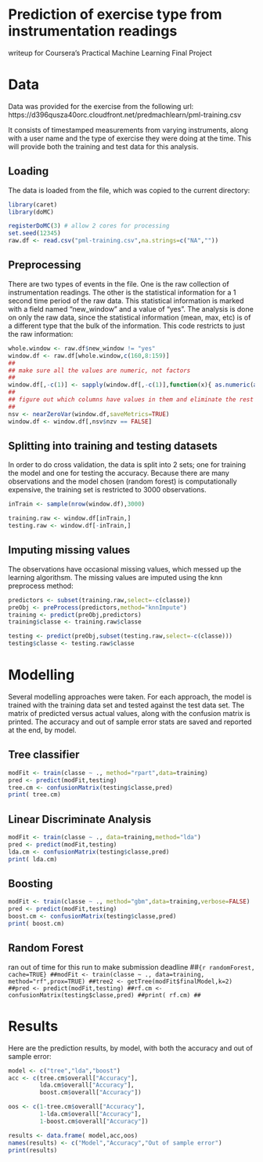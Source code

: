 # Prediction of exercise type from instrumentation readings

writeup for Coursera's Practical Machine Learning Final Project

# Data

Data was provided for the exercise from the following url: https://d396qusza40orc.cloudfront.net/predmachlearn/pml-training.csv

It consists of timestamped measurements from varying instruments,
along with a user name and the type of exercise they were doing at the
time. This will provide both the training and test data for this
analysis.

## Loading

The data is loaded from the file, which was copied to the current directory:

```r
library(caret)
library(doMC)

registerDoMC(3) # allow 2 cores for processing
set.seed(12345)
raw.df <- read.csv("pml-training.csv",na.strings=c("NA",""))
```

## Preprocessing

There are two types of events in the file. One is the raw collection
of instrumentation readings. The other is the statistical information
for a 1 second time period of the raw data. This statistical
information is marked with a field named "new_window" and a value of
"yes". The analysis is done on only the raw data, since the
statistical information (mean, max, etc) is of a different type that
the bulk of the information. This code restricts to just the raw
information:

```r
whole.window <- raw.df$new_window != "yes"
window.df <- raw.df[whole.window,c(160,8:159)]
##
## make sure all the values are numeric, not factors
##
window.df[,-c(1)] <- sapply(window.df[,-c(1)],function(x){ as.numeric(as.character(x))})
##
## figure out which columns have values in them and eliminate the rest
##
nsv <- nearZeroVar(window.df,saveMetrics=TRUE)
window.df <- window.df[,nsv$nzv == FALSE]
```

## Splitting into training and testing datasets

In order to do cross validation, the data is split into 2 sets; one
for training the model and one for testing the accuracy. Because there
are many observations and the model chosen (random forest) is
computationally expensive, the training set is restricted to 3000
observations.

```r
inTrain <- sample(nrow(window.df),3000)

training.raw <- window.df[inTrain,]
testing.raw <- window.df[-inTrain,]
```

## Imputing missing values

The observations have occasional missing values, which messed up the learning algorithsm. The missing values are imputed using the knn preprocess method:

```r
predictors <- subset(training.raw,select=-c(classe))
preObj <- preProcess(predictors,method="knnImpute")
training <- predict(preObj,predictors)
training$classe <- training.raw$classe

testing <- predict(preObj,subset(testing.raw,select=-c(classe)))
testing$classe <- testing.raw$classe
```

# Modelling

Several modelling approaches were taken. For each approach, the model
is trained with the training data set and tested against the test data
set. The matrix of predicted versus actual values, along with the
confusion matrix is printed. The accuracy and out of sample error
stats are saved and reported at the end, by model.

## Tree classifier

```r
modFit <- train(classe ~ ., method="rpart",data=training)
pred <- predict(modFit,testing)
tree.cm <- confusionMatrix(testing$classe,pred)
print( tree.cm)
```

## Linear Discriminate Analysis

```r
modFit <- train(classe ~ ., data=training,method="lda")
pred <- predict(modFit,testing)
lda.cm <- confusionMatrix(testing$classe,pred)
print( lda.cm)
```

## Boosting

```r
modFit <- train(classe ~ ., method="gbm",data=training,verbose=FALSE)
pred <- predict(modFit,testing)
boost.cm <- confusionMatrix(testing$classe,pred)
print( boost.cm)
```

## Random Forest

ran out of time for this run to make submission deadline
##```{r randomForest, cache=TRUE}
##modFit <- train(classe ~ ., data=training, method="rf",prox=TRUE)
##tree2 <- getTree(modFit$finalModel,k=2)
##pred <- predict(modFit,testing)
##rf.cm <- confusionMatrix(testing$classe,pred)
##print( rf.cm)
##```

# Results

Here are the prediction results, by model, with both the accuracy and out of sample error:

```r
model <- c("tree","lda","boost")
acc <- c(tree.cm$overall["Accuracy"],
         lda.cm$overall["Accuracy"],
         boost.cm$overall["Accuracy"])

oos <- c(1-tree.cm$overall["Accuracy"],
         1-lda.cm$overall["Accuracy"],
         1-boost.cm$overall["Accuracy"])

results <- data.frame( model,acc,oos)
names(results) <- c("Model","Accuracy","Out of sample error")
print(results)
```

